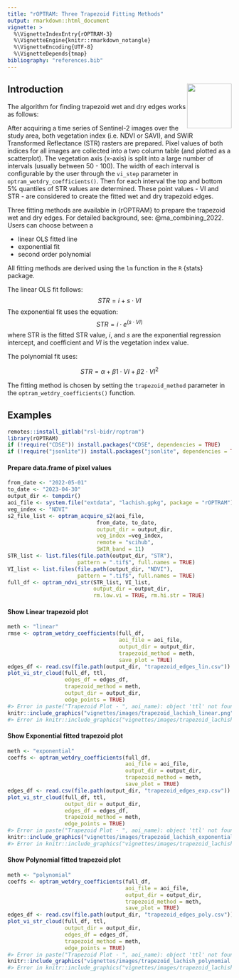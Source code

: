 ```yaml
---
title: "rOPTRAM: Three Trapezoid Fitting Methods"
output: rmarkdown::html_document
vignette: >
  %\VignetteIndexEntry{rOPTRAM-3}
  %\VignetteEngine{knitr::rmarkdown_notangle}
  %\VignetteEncoding{UTF-8}
  %\VignetteDepends{tmap}
bibliography: "references.bib"
---
```




## Introduction  <img align="right" width="100" height="100" src="images/rOPTRAM_logo.jpg">

The algorithm for finding trapezoid wet and dry edges works as follows:

After acquiring a time series of Sentinel-2 images over the study area, both vegetation index (i.e. NDVI or SAVI), and SWIR Transformed Reflectance (STR) rasters are prepared. Pixel values of both indices for all images are collected into a two column table (and plotted as a scatterplot). The vegetation axis (x-axis) is split into a large number of intervals (usually between 50 - 100). The width of each interval is configurable by the user through the `vi_step` parameter in `optram_wetdry_coefficients()`. Then for each interval the top and bottom 5% quantiles of STR values are determined. These point values - VI and STR - are considered to create the fitted wet and dry trapezoid edges.

Three fitting methods are available in {rOPTRAM} to prepare the trapezoid wet and dry edges. For detailed background, see:  @ma_combining_2022. Users can choose between a

 - linear OLS fitted line
 - exponential fit
 - second order polynomial

All fitting methods are derived using the `lm` function in the `R` {stats} package.

The linear OLS fit follows:
$$STR = i + s \cdot VI$$
The exponential fit uses the equation:
$$STR = i \cdot e^{(s \cdot VI)}$$
where STR is the fitted STR value, $i$, and $s$ are the exponential regression intercept, and coefficient and $VI$ is the vegetation index value.

The polynomial fit uses:

$$ STR = \alpha + \beta1 \cdot VI + \beta2 \cdot VI^2$$

The fitting method is chosen by setting the `trapezoid_method` parameter in the `optram_wetdry_coefficients()` function.

## Examples



```r
remotes::install_gitlab("rsl-bidr/roptram")
library(rOPTRAM)
if (!require("CDSE")) install.packages("CDSE", dependencies = TRUE)
if (!require("jsonlite")) install.packages("jsonlite", dependencies = TRUE)
```

#### Prepare data.frame of pixel values


```r
from_date <- "2022-05-01"
to_date <- "2023-04-30"
output_dir <- tempdir()
aoi_file <- system.file("extdata", "lachish.gpkg", package = "rOPTRAM")
veg_index <- "NDVI"
s2_file_list <- optram_acquire_s2(aoi_file,
                            from_date, to_date,
                            output_dir = output_dir,
                            veg_index =veg_index,
                            remote = "scihub",
                            SWIR_band = 11)
STR_list <- list.files(file.path(output_dir, "STR"),
                      pattern = ".tif$", full.names = TRUE)
VI_list <- list.files(file.path(output_dir, "NDVI"),
                      pattern = ".tif$", full.names = TRUE)
full_df <- optram_ndvi_str(STR_list, VI_list,
                           output_dir = output_dir,
                           rm.low.vi = TRUE, rm.hi.str = TRUE)
```

#### Show Linear trapezoid plot


```r
meth <- "linear"
rmse <- optram_wetdry_coefficients(full_df,
                                   aoi_file = aoi_file,
                                   output_dir = output_dir,
                                   trapezoid_method = meth,
                                   save_plot = TRUE)
edges_df <- read.csv(file.path(output_dir, "trapezoid_edges_lin.csv"))
plot_vi_str_cloud(full_df, ttl,
                  edges_df = edges_df,
                  trapezoid_method = meth,
                  output_dir = output_dir,
                  edge_points = TRUE)
#> Error in paste("Trapezoid Plot - ", aoi_name): object 'ttl' not found
knitr::include_graphics("vignettes/images/trapezoid_lachish_linear.png")
#> Error in knitr::include_graphics("vignettes/images/trapezoid_lachish_linear.png"): Cannot find the file(s): "vignettes/images/trapezoid_lachish_linear.png"
```

#### Show Exponential fitted trapezoid plot


```r
meth <- "exponential"
coeffs <- optram_wetdry_coefficients(full_df,
                                     aoi_file = aoi_file,
                                     output_dir = output_dir,
                                     trapezoid_method = meth,
                                     save_plot = TRUE)
edges_df <- read.csv(file.path(output_dir, "trapezoid_edges_exp.csv"))
plot_vi_str_cloud(full_df, ttl,
                  output_dir = output_dir,
                  edges_df = edges_df,
                  trapezoid_method = meth,
                  edge_points = TRUE)
#> Error in paste("Trapezoid Plot - ", aoi_name): object 'ttl' not found
knitr::include_graphics("vignettes/images/trapezoid_lachish_exponential.png")
#> Error in knitr::include_graphics("vignettes/images/trapezoid_lachish_exponential.png"): Cannot find the file(s): "vignettes/images/trapezoid_lachish_exponential.png"
```

#### Show Polynomial fitted trapezoid plot


```r
meth <- "polynomial"
coeffs <- optram_wetdry_coefficients(full_df,
                                     aoi_file = aoi_file,
                                     output_dir = output_dir,
                                     trapezoid_method = meth,
                                     save_plot = TRUE)
edges_df <- read.csv(file.path(output_dir, "trapezoid_edges_poly.csv"))
plot_vi_str_cloud(full_df, ttl,
                  output_dir = output_dir,
                  edges_df = edges_df,
                  trapezoid_method = meth,
                  edge_points = TRUE)
#> Error in paste("Trapezoid Plot - ", aoi_name): object 'ttl' not found
knitr::include_graphics("vignettes/images/trapezoid_lachish_polynomial.png")
#> Error in knitr::include_graphics("vignettes/images/trapezoid_lachish_polynomial.png"): Cannot find the file(s): "vignettes/images/trapezoid_lachish_polynomial.png"
```
